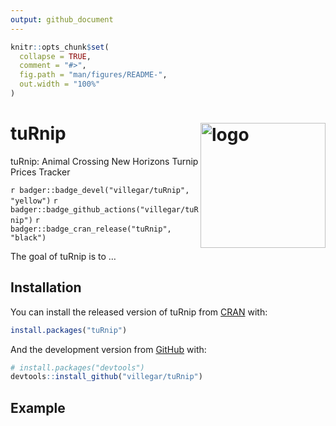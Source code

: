 ```yaml
---
output: github_document
---
```

<!-- README.md is generated from README.Rmd. Please edit that file -->

```r
knitr::opts_chunk$set(
  collapse = TRUE,
  comment = "#>",
  fig.path = "man/figures/README-",
  out.width = "100%"
)
```

# tuRnip <img src="inst/images/logo.png" alt="logo" align="right" height=200px/>

tuRnip: Animal Crossing New Horizons Turnip Prices Tracker

<!-- badges: start -->
`r badger::badge_devel("villegar/tuRnip", "yellow")`
`r badger::badge_github_actions("villegar/tuRnip")`
`r badger::badge_cran_release("tuRnip", "black")`
<!-- badges: end -->

The goal of tuRnip is to ...

## Installation

You can install the released version of tuRnip from [CRAN](https://CRAN.R-project.org) with:

``` r
install.packages("tuRnip")
```

And the development version from [GitHub](https://github.com/) with:

``` r
# install.packages("devtools")
devtools::install_github("villegar/tuRnip")
```

## Example
